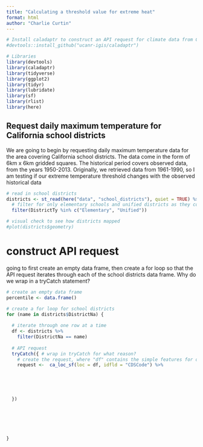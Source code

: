```yaml
---
title: "Calculating a threshold value for extreme heat"
format: html
author: "Charlie Curtin"
---
```


```r
# Install caladaptr to construct an API request for climate data from Cal-Adapt
#devtools::install_github("ucanr-igis/caladaptr")

# Libraries
library(devtools)
library(caladaptr)
library(tidyverse)
library(ggplot2)
library(tidyr)
library(lubridate)
library(sf)
library(rlist)
library(here)
```

## Request daily maximum temperature for California school districts

We are going to begin by requesting daily maximum temperature data for the area covering California school districts. The data come in the form of 6km x 6km gridded squares. The historical period covers observed data, from the years 1950-2013. Originally, we retrieved data from 1961-1990, so I am testing if our extreme temperature threshold changes with the observed historical data

```r
# read in school districts
districts <- st_read(here("data", "school_districts"), quiet = TRUE) %>% 
  # filter for only elementary schools and unified districts as they cover the entirety of the state
  filter(DistrictTy %in% c("Elementary", "Unified"))

# visual check to see how districts mapped
#plot(districts$geometry)
```

# construct API request

going to first create an empty data frame, then create a for loop so that the API request iterates through each of the school districts data frame. Why do we wrap in a tryCatch statement?
```r
# create an empty data frame
percentile <- data.frame()

# create a for loop for school districts
for (name in districts$DistrictNa) {
   
  # iterate through one row at a time
  df <- districts %>% 
    filter(DistrictNa == name)
  
  # API request
  tryCatch({ # wrap in tryCatch for what reason?
    # create the request, where "df" contains the simple features for our locations, and we use "CDSCode" as the unique identifier
    request <-  ca_loc_sf(loc = df, idfld = "CDSCode") %>% 
      
    
    
    
    
  })
  
  
  
  
  
  
}
```

